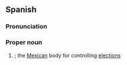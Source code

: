{{also|ife}}
==Spanish==

===Pronunciation===
{{es-IPA}}

===Proper noun===
{{head|es|proper noun}}

# {{initialism of|es|[[w:Instituto Federal Electoral|Instituto Federal Electoral]]}}; the [[Mexican]] body for controlling [[election]]s